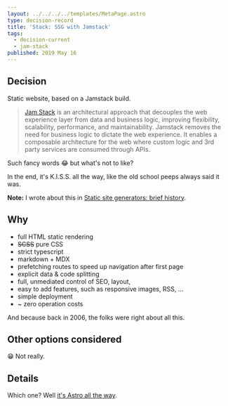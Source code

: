 ```yaml
---
layout: ../../../../templates/MetaPage.astro
type: decision-record
title: 'Stack: SSG with Jamstack'
tags:
  - decision-current
  - jam-stack
published: 2019 May 16
---
```


## Decision

Static website, based on a Jamstack build.

> [Jam Stack](https://jamstack.org/) is an architectural approach that decouples the web experience layer from data and business logic, improving flexibility, scalability, performance, and maintainability.
> Jamstack removes the need for business logic to dictate the web experience.
> It enables a composable architecture for the web where custom logic and 3rd party services are consumed through APIs.

Such fancy words :joy: but what's not to like?

In the end, it's K.I.S.S. all the way, like the old school peeps always said it was.

**Note:** I wrote about this in [Static site generators: brief history](/posts/2019-06/static-site-generators-brief-history).

## Why

- full HTML static rendering
- ~~SCSS~~ pure CSS
- strict typescript
- markdown + MDX
- prefetching routes to speed up navigation after first page
- explicit data & code splitting
- full, unmediated control of SEO, layout,
- easy to add features, such as responsive images, RSS, ...
- simple deployment
- ~ zero operation costs

And because back in 2006, the folks were right about all this.

## Other options considered

:grin: Not really.

## Details

Which one? Well [it's Astro all the way](/meta/records/current/build-with-astro).
